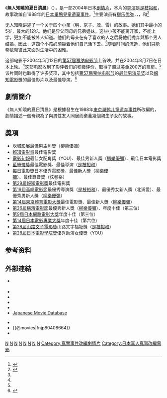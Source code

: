 {{noteTA
|1=zh-hans:无人知晓;zh-hk:誰知赤子心;zh-tw:無人知曉的夏日清晨;
}}
{{Otheruses|subject=[[是枝裕和|是枝裕和]]执导[[柳樂優彌|柳樂優彌]]主演的电影|other=其他同名作品|无人知晓 (消歧义)}}
{{Infobox Film
| name           =  無人知曉的夏日清晨
| original_name  = {{lang|ja|誰も知らない}}<br />Nobody knows
| image          = Nobody Knows movie2.jpg
| caption        = 無人知曉的夏日清晨電影海報
| writer         = [[是枝裕和|是枝裕和]]
| starring       = [[柳樂優彌|柳樂優彌]]<br />{{link-ja|北浦愛|北浦愛}}<br />{{link-ja|木村飛影|木村飛影}}<br />{{link-ja|清水萌子|清水萌々子}}<br />[[YOU|YOU]]（江原由希子）
| director       = [[是枝裕和|是枝裕和]]
| producer       = [[是枝裕和|是枝裕和]]
| distributor    = [[IFC_Films|IFC Films]] (USA)
| released       = （日本）[[2004年8月|2004年8月7日]]<br />（泰国）2004年9月30日<br />（香港）2004年10月21日<br />（法国）2004年11月10日
| runtime        = 141分鐘
| language       = [[日本电影|日語]]
| budget         = 
| imdb_id        = 0408664
| gross          = [[United_States_dollar|US$]] 2,265,264<ref name="boxofficemojo">{{cite web |url=http://boxofficemojo.com/movies/?page=main&id=nobodyknows.htm |title=Box Office Mojo |date= |publisher=Box Office Mojo |accessdate=31 May 2011 |archive-date=2012-10-22 |archive-url=https://web.archive.org/web/20121022185053/http://boxofficemojo.com/movies/?page=main&id=nobodyknows.htm |dead-url=no }}</ref>
| 中國大陸片名 = 無人知曉
| 香港片名 = 誰知赤子心
| 澳門片名 = 誰知赤子心
| 台灣片名 = 無人知曉的夏日清晨
| 新馬片名 = 
| 官方網站 = 
}}
《'''無人知曉的夏日清晨'''》（{{lang-ja|誰も知らない}}），是一部2004年日本[[剧情片|剧情片]]，本片的[[导演|导演]]是[[是枝裕和|是枝裕和]]，故事改编自1988年的[[日本巢鴨兒童遺棄事件|日本巢鴨兒童遺棄事件]]。<ref name="pia1">{{cite web |url=http://cinema.pia.co.jp/title/s-9861 |title=Pia cinema Plot Summary |date= |publisher=PIA Corporation |accessdate=31 May 2011 |archive-date=2012-03-13 |archive-url=https://web.archive.org/web/20120313134920/http://cinema.pia.co.jp/title/s-9861 |dead-url=yes }}{{ja icon}}</ref>主要演员有[[柳乐优弥|柳乐优弥]]，{{link-ja|北浦愛|北浦愛}}，{{link-ja|木村飛影|木村飛影}}，{{link-ja|清水萌子|清水萌々子}}和{{link-ja|江原由希子|YOU (タレント)}}<ref name="goo">{{cite web|url=http://movie.goo.ne.jp/contents/movies/MOVCSTD5312/index.html|title=誰も知らない on goo cinema|date=|publisher=goo cinema|accessdate=31 May 2011|deadurl=yes|archiveurl=https://web.archive.org/web/20110927142616/http://movie.goo.ne.jp/contents/movies/MOVCSTD5312/index.html|archivedate=2011年9月27日}}{{ja icon}}</ref>

无人知晓讲述了一个关于四个小孩（明、京子、茂、雪）的故事。她们其中最小的5岁，最大的12岁。他们是异父同母的兄弟姐妹。这些小孩不能离开家，不能上学，更加不能被外人知道。他们的母亲在有了喜欢的人之后将他们抛弃與那个男人结婚。因此，这四个小孩必须靠着他们自己活下去。<ref name="pia1" />随着时间的流逝，他们只能够依赖彼此来面对生活中的困难。

这部电影于2004年5月12日的[[第57届戛纳电影节|第57届戛纳电影节]]上首映，并在2004年8月7日在日本上映。<ref name="pia1" />这部电影收到了影评者们的积极评价，取得了超过[[美金|美金]]200万的票房。<ref name="boxofficemojo" />该片同时也取得了许多奖项，其中包括[[第57届戛纳电影节|第57届戛纳电影节]]的[[最佳男演員獎_(坎城影展)|最佳男演员奖]]以及[[報知電影獎|報知電影獎]]的最佳影片以及最佳导演。<ref name="hochifilm">{{cite web|url=http://cinemahochi.yomiuri.co.jp/b_award/2004/|title=カンヌわかせた「誰も知らない」が作品＆監督の2冠|accessdate=2011-06-02|work=Yomiuri Shinbun|date=|publisher=14 February 2005|language=ja|deadurl=yes|archiveurl=https://web.archive.org/web/20120219003015/http://cinemahochi.yomiuri.co.jp/b_award/2004/|archivedate=2012年2月19日}}</ref>

== 劇情簡介 ==
《無人知曉的夏日清晨》是根據發生在1988年[[東京|東京]][[日本巢鸭儿童遗弃事件|巢鸭儿童遗弃事件]]所改編的，劇情描述一個母親為了與男性友人同居而棄養幾個親生子女的故事。

== 獎項 ==
* [[坎城影展|坎城影展]]最佳男主角獎（[[柳樂優彌|柳樂優彌]]）
* [[報知電影賞|報知電影賞]]最佳電影獎
* [[電影旬報|電影旬報]]最佳女配角獎（YOU）、最佳男新人獎（[[柳樂優彌|柳樂優彌]]）、最佳日本電影獎
* [[藍絲帶獎_(電影)|藍絲帶獎]]最佳電影獎、最佳導演（[[是枝裕和|是枝裕和]]）
* [[每日電影獎|每日電影獎]]日本優秀電影獎、最佳新人獎（[[柳樂優彌|柳樂優彌]]）、最佳錄音獎（弦卷裕）
* [[第29屆報知電影獎|第29屆報知電影獎]]最佳電影獎
* [[第19屆高崎電影節|第19屆高崎電影節]]最優秀導演獎（[[是枝裕和|是枝裕和]]）、最優秀女新人獎（北浦愛）、最優秀男新人獎（[[柳樂優彌|柳樂優彌]]）
* [[第14屆東京體育電影大獎|第14屆東京體育電影大獎]]最佳電影獎、最佳新人獎（[[柳樂優彌|柳樂優彌]]）
* [[第26屆橫濱電影節|第26屆橫濱電影節]]最優秀新人獎（[[柳樂優彌|柳樂優彌]]）、年度十佳（第三位）
* [[第9屆日本網路電影大獎|第9屆日本網路電影大獎]]年度十佳（第三位）
* [[第14屆日本電影專業大獎|第14屆日本電影專業大獎]]年度十佳（第六位)
* [[第28屆山路文子電影獎|第28屆山路文子電影獎]]山路文字福祉獎（[[是枝裕和|是枝裕和]]）
* [[第28屆日本電影學院獎|第28屆日本電影學院獎]]優秀助演女優獎（YOU）

==参考资料==
{{reflist|2}}

== 外部連結 ==
* {{official |http://www.kore-eda.com/daremoshiranai/index.htm}} {{ja icon}}
* {{imdb title|id=0408664|title=Nobody Knows}}
* {{rotten-tomatoes|id=nobody_knows|title=Nobody Knows}}
* {{metacritic film|id=nobody-knows|title=Nobody Knows}}
* {{mojo title|id=nobodyknows|title=Nobody Knows}}
* [http://www.jmdb.ne.jp/2004/eb002940.htm Japanese Movie Database] {{Wayback|url=http://www.jmdb.ne.jp/2004/eb002940.htm |date=20201129225805 }} {{ja icon}}

* {{Yahoomovie id|1081}}
* {{@movies|fnjp80408664}}
* {{douban}}

{{是枝裕和|state=expanded}}
{{報知電影獎最佳影片}}
{{電影旬報十佳獎最佳日本影片}}
{{藍絲帶獎最佳影片}}
{{DEFAULTSORT:Dare mo Shiranai}}
{{Portal bar|日本|電影}}
[[Category:2000年代劇情片|N]]
[[Category:2004年日本電影作品|N]]
[[Category:日本劇情片|N]]
[[Category:日語電影|N]]
[[Category:是枝裕和電影|N]]
[[Category:電影旬報十佳獎最佳日本影片|N]]
[[Category:藍絲帶獎最佳影片|N]]
[[Category:報知電影獎最佳作品|N]]
[[Category:真實事件改編劇情片|Category:真實事件改編劇情片]]
[[Category:日本真人真事改編電影|Category:日本真人真事改編電影]]